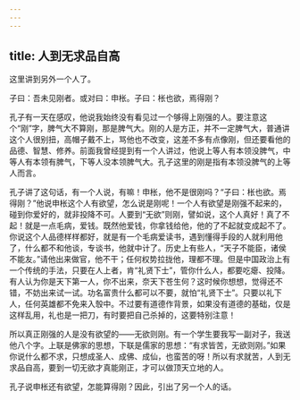 ```yaml
---
---
---
```

title: 人到无求品自高
---




这里讲到另外一个人了。

子曰：吾未见刚者。或对曰：申枨。子曰：枨也欲，焉得刚？

孔子有一天在感叹，他说我始终没有看见过一个够得上刚强的人。要注意这个“刚”字，脾气大不算刚，那是脾气大。刚的人是方正，并不一定脾气大，普通讲这个人很别扭，高帽子戴不上，骂他也不改变，这差不多有点像刚，但还要看他的品德、智慧、修养。前面我曾经提到有一个人讲过，他说上等人有本领没脾气，中等人有本领有脾气，下等人没本领脾气大。孔子这里的刚是指有本领没脾气的上等人而言。

孔子讲了这句话，有一个人说，有嘛！申枨，他不是很刚吗？“子曰：枨也欲。焉得刚？”他说申枨这个人有欲望，怎么说是刚呢！一个人有欲望是刚强不起来的，碰到你爱好的，就非投降不可。人要到“无欲”则刚，譬如说，这个人真好！真了不起！就是一点毛病，爱钱。既然他爱钱，你拿钱给他，他的了不起就变成起不了。你说这个人品德样样都好，就是有一个毛病爱读书，遇到懂得手段的人就利用他了，什么都不和他谈，专谈书，他就中计了。历史上有些人，“天子不能臣，诸侯不能友。”请他出来做官，他不干；任何权势拉拢他，理都不理。但是中国政治上有一个传统的手法，只要在人上者，肯“礼贤下士”，管你什么人，都要吃瘪、投降。有人认为你是天下第一人，你不出来，奈天下苍生何？这时候你想想，觉得还不错，不妨出来试一试。功名富贵什么都可以不要，就怕“礼贤下士”。只要以礼下人，任何英雄都不免来入彀中。不过要有道德作背景，如果没有道德的基础，仅是这样乱用，礼也是一把刀，有时要把自己杀掉的，这要特别注意！

所以真正刚强的人是没有欲望的——无欲则刚。有一个学生要我写一副对子，我送他八个字。上联是佛家的思想，下联是儒家的思想：“有求皆苦，无欲则刚。”如果你说什么都不求，只想成圣人、成佛、成仙，也蛮苦的呀！所以有求就苦，人到无求品自高，要到一切无欲才真能刚正，才可以做顶天立地的人。

孔子说申枨还有欲望，怎能算得刚？因此，引出了另一个人的话。
